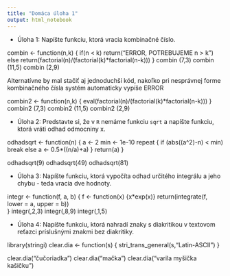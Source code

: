 ---
title: "Domáca úloha 1"
output: html_notebook
---
- Úloha 1: Napíšte funkciu, ktorá vracia kombinačné číslo.

combin <- function(n,k)
{
  if(n < k)
    return("ERROR, POTREBUJEME n > k")
  else
    return(factorial(n)/(factorial(k)*factorial(n-k)))
}
combin (7,3)
combin (11,5)
combin (2,9)

Alternatívne by mal stačiť aj jednoduchší kód, nakoľko pri nesprávnej forme kombinačného čísla systém automaticky vypíše ERROR

combin2 <- function(n,k)
{
  eval(factorial(n)/(factorial(k)*factorial(n-k)))
}
combin2 (7,3)
combin2 (11,5) 
combin2 (2,9)




- Úloha 2: Predstavte si, že v `R` nemáme funkciu `sqrt` a napíšte funkciu, ktorá vráti odhad odmocniny x.

odhadsqrt <- function(n)
{
  a <- 2
  min <- 1e-10
  repeat
  {
    if (abs((a^2)-n) < min)
      break
    else a <- 0.5*((n/a)+a)
  }
  return(a)
}

odhadsqrt(9)
odhadsqrt(49)
odhadsqrt(81)




- Úloha 3: Napíšte funkciu, ktorá vypočíta odhad určitého integrálu a jeho chybu - teda vracia dve hodnoty.

integr <- function(f, a, b)
{
  f <- function(x) {x*exp(x)}
  return(integrate(f, lower = a, upper = b))  
}
integr(,2,3)
integr(,8,9)
integr(,1,5)




- Úloha 4: Napíšte funkciu, ktorá nahradí znaky s diakritikou v textovom reťazci príslušnými znakmi bez diakritiky.

library(stringi)
clear.dia <- function(s)
{
  stri_trans_general(s,"Latin-ASCII")
}

clear.dia("čučoriadka")
clear.dia("mačka")
clear.dia("varila myšička kašičku")

